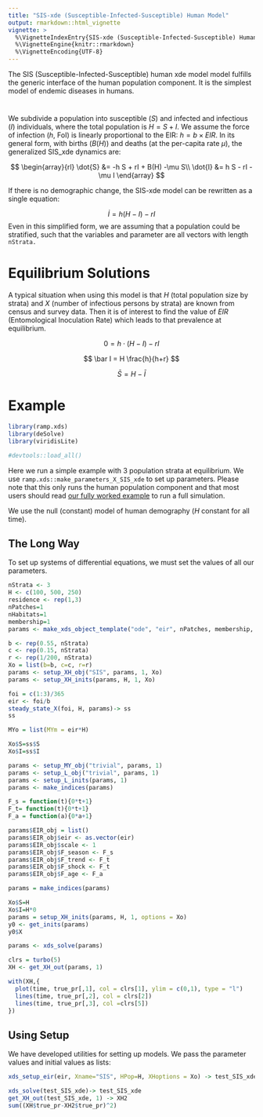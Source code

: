 ```yaml
---
title: "SIS-xde (Susceptible-Infected-Susceptible) Human Model"
output: rmarkdown::html_vignette
vignette: >
  %\VignetteIndexEntry{SIS-xde (Susceptible-Infected-Susceptible) Human Model}
  %\VignetteEngine{knitr::rmarkdown}
  %\VignetteEncoding{UTF-8}
---
```


The SIS (Susceptible-Infected-Susceptible) human xde model model fulfills the generic interface of the human population component. It is the simplest model of endemic diseases in humans.

# 

We subdivide a population into susceptible ($S$) and infected and infectious ($I$) individuals, where the total population is $H = S+I.$ We assume the force of infection ($h$, FoI) is linearly proportional to the EIR: $h = b \times EIR.$ In its general form, with births ($B(H)$) and deaths (at the per-capita rate $\mu$), the generalized SIS_xde dynamics are:

$$
\begin{array}{rl}
\dot{S} &= -h S + rI + B(H) -\mu S\\
\dot{I} &= h S  - rI - \mu I
\end{array}
$$

If there is no demographic change, the SIS-xde model can be rewritten as a single equation: 

$$
\dot{I} = h (H-I) - rI
$$
Even in this simplified form, we are assuming that a population could be stratified, such that the variables and parameter are all vectors with length `nStrata.`

# Equilibrium Solutions

A typical situation when using this model is that $H$ (total population size by strata) and $X$ (number of infectious persons by strata) are known from census and survey data. Then it is of interest to find the value of $EIR$ (Entomological Inoculation Rate) which leads to that prevalence at equilibrium.

$$
0 = h \cdot (H-I) - rI 
$$

$$ 
\bar I = H \frac{h}{h+r}
$$

$$
\bar S =  H - \bar I
$$

# Example

```r
library(ramp.xds)
library(deSolve)
library(viridisLite)
```


```r
#devtools::load_all()
```

Here we run a simple example with 3 population strata at equilibrium. We use `ramp.xds::make_parameters_X_SIS_xde` to
set up parameters. Please note that this only runs the human population component and that most users should read [our fully worked example](ex_534.html) to run a full simulation.

We use the null (constant) model of human demography ($H$ constant for all time).

## The Long Way

To set up systems of differential equations, we must set the values of all our parameters. 


```r
nStrata <- 3
H <- c(100, 500, 250)
residence <- rep(1,3) 
nPatches=1
nHabitats=1
membership=1
params <- make_xds_object_template("ode", "eir", nPatches, membership, residence)
```


```r
b <- rep(0.55, nStrata) 
c <- rep(0.15, nStrata) 
r <- rep(1/200, nStrata) 
Xo = list(b=b, c=c, r=r)
params <- setup_XH_obj("SIS", params, 1, Xo)
params <- setup_XH_inits(params, H, 1, Xo)
```


```r
foi = c(1:3)/365 
eir <- foi/b 
steady_state_X(foi, H, params)-> ss
ss

MYo = list(MYm = eir*H)
```
```r
Xo$S=ss$S
Xo$I=ss$I
```


```r
params <- setup_MY_obj("trivial", params, 1)
params <- setup_L_obj("trivial", params, 1)
params <- setup_L_inits(params, 1)
params <- make_indices(params)
```

```r
F_s = function(t){0*t+1}
F_t= function(t){0*t+1}
F_a = function(a){0*a+1}
```

```r
params$EIR_obj = list() 
params$EIR_obj$eir <- as.vector(eir)
params$EIR_obj$scale <- 1 
params$EIR_obj$F_season <- F_s
params$EIR_obj$F_trend <- F_t
params$EIR_obj$F_shock <- F_t
params$EIR_obj$F_age <- F_a
```

```r
params = make_indices(params)
```

```r
Xo$S=H 
Xo$I=H*0
params = setup_XH_inits(params, H, 1, options = Xo)
y0 <- get_inits(params)
y0$X
```



```r
params <- xds_solve(params) 
```


```r
clrs = turbo(5)
XH <- get_XH_out(params, 1)

with(XH,{
  plot(time, true_pr[,1], col = clrs[1], ylim = c(0,1), type = "l")
  lines(time, true_pr[,2], col = clrs[2])
  lines(time, true_pr[,3], col =clrs[5])
})  
```


## Using Setup

We have developed utilities for setting up models. We pass the parameter values and initial values as lists: 

```r
xds_setup_eir(eir, Xname="SIS", HPop=H, XHoptions = Xo) -> test_SIS_xde
```

```r
xds_solve(test_SIS_xde)-> test_SIS_xde 
get_XH_out(test_SIS_xde, 1) -> XH2
sum((XH$true_pr-XH2$true_pr)^2)
```

